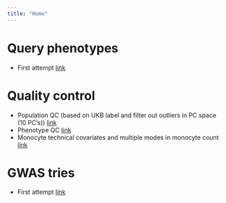 ```yaml
---
title: "Home"
---
```


# Query phenotypes

* First attempt [link](first_query.html)

# Quality control

* Population QC (based on UKB label and filter out outliers in PC space (10 PC's)) [link](population_assignment.html)
* Phenotype QC [link](phenotype_qc.html)
* Monocyte technical covariates and multiple modes in monocyte count [link](query_monocyte_covar.html)

# GWAS tries

* First attempt [link](first_gwas_compare.html)